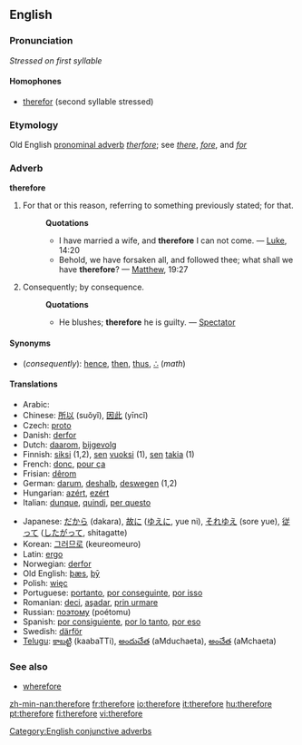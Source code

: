 ==English==

{{rank|rest|2|open|326|therefore|feet|lay|along}}

===Pronunciation===
''Stressed on first syllable''

====Homophones====
*[[therefor]] (second syllable stressed)

===Etymology===
Old English [[pronominal adverb]] ''[[therfore]]''; see ''[[there]]'', ''[[fore]]'', and ''[[for]]''

===Adverb===
'''therefore'''

# For that or this reason, referring to something previously stated; for that.
#:'''Quotations'''
#:*I have married a wife, and '''therefore''' I can not come. — [[Luke]], 14:20
#:*Behold, we have forsaken all, and followed thee; what shall we have '''therefore'''? — [[Matthew]], 19:27
# Consequently; by consequence.
#:'''Quotations'''
#:*He blushes; '''therefore''' he is guilty. — [[Spectator]]

====Synonyms====
*(''consequently''): [[hence]], [[then]], [[thus]], [[∴]] (''math'')

====Translations====
{{rfc-trans}}
{{top}}
*Arabic: {{ARchar|[[لذلك]]}} {{Unicode|(li-ðálika)}}
*Chinese: [[所以]] (suǒyǐ), [[因此]] (yīncǐ)
*Czech: [[proto#Czech|proto]]
*Danish: [[derfor]]
*Dutch: [[daarom]], [[bijgevolg]]
*Finnish: [[siksi]] (1,2), [[se#Finnish|sen]] [[vuoksi]] (1), [[se#Finnish|sen]] [[takia]] (1)
*French: [[donc]], [[pour ça]]
*Frisian: [[dêrom]]
*German: [[darum]], [[deshalb]], [[deswegen]] (1,2)
*Hungarian: [[azért]], [[ezért]]
*Italian: [[dunque]], [[quindi]], [[per questo]]
{{mid}}
*Japanese: [[だから]] (dakara), [[故に]] ([[ゆえに]], yue ni), [[それゆえ]] (sore yue), [[従って]] ([[したがって]], shitagatte)
*Korean: [[그러므로]] (keureomeuro)
*Latin: [[ergo]]
*Norwegian: [[derfor]]
*Old English: [[þæs]], [[þy|þȳ]]
*Polish: [[więc]]
*Portuguese: [[portanto]], [[por conseguinte]], [[por isso]]
*Romanian: [[deci]], [[aşadar]], [[prin urmare]]
*Russian: [[поэтому]] (poétomu)
*Spanish: [[por consiguiente]], [[por lo tanto]], [[por eso]]
*Swedish: [[därför]]
*[[Telugu]]: [[కాబట్టి]] (kaabaTTi), [[అందుచేత]] (aMduchaeta), [[అంచేత]] (aMchaeta)
{{bottom}}

===See also===
*[[wherefore]]

[[Category:English conjunctive adverbs]]

[[zh-min-nan:therefore]]
[[fr:therefore]]
[[io:therefore]]
[[it:therefore]]
[[hu:therefore]]
[[pt:therefore]]
[[fi:therefore]]
[[vi:therefore]]